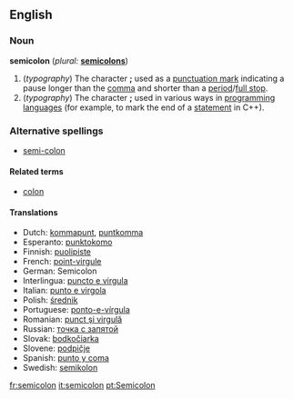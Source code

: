 {{Punctuation marks}}
==English==

===Noun===
'''semicolon'''  (''plural:'' '''[[semicolons]]''')
# (''typography'') The character ''';''' used as a [[punctuation mark]] indicating a pause longer than the [[comma]] and shorter than a [[period]]/[[full stop]].
# (''typography'') The character ''';''' used in various ways in [[programming language]]s (for example, to mark the end of a [[statement]] in C++).
<!--Greek uses a similar symbol for a [[question mark]].-->

===Alternative spellings===
*[[semi-colon]]

====Related terms====
*[[colon]]

====Translations====
*Dutch: [[kommapunt]], [[puntkomma]]
*Esperanto: [[punktokomo]]
*Finnish: [[puolipiste]]
*French: [[point-virgule]] {{m}}
*German: Semicolon {{m}}
*Interlingua: [[puncto e virgula]]
*Italian: [[punto e virgola]] {{m}}
*Polish: [[średnik]] {{m}}
*Portuguese: [[ponto-e-vírgula]] {{m}}
*Romanian: [[punct şi virgulă]] {{n}}
*Russian: [[точка с запятой]] {{f}}
*Slovak: [[bodkočiarka]] {{f}}
*Slovene: [[podpičje]] {{n}}
*Spanish: [[punto y coma]] {{m}}
*Swedish: [[semikolon]]

[[fr:semicolon]]
[[it:semicolon]]
[[pt:Semicolon]]